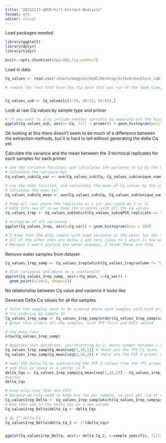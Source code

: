 ```yaml
---
title: "20231117-qPCR-hirt-Extract-Analysis"
format: gfm
editor: visual
---
```


Load packages needed

```r
library(ggplot2)
library(dplyr)
library(tidyr)
```

```r
knitr::opts_chunk$set(dpi=300,fig.width=7)
```

Load in data 
```r
Cq_values <- read.csv("/Users/maggieschedl/Desktop/Github/Unckless_Lab_Resources/qPCR_analysis/20231117-hirt-extract-analysis/20231117-qPCR-sheet.csv")

# remove the rows that have the fly data that was run at the same time, those don't matter to this analysis 


Cq_values_sub <- Cq_values[c(1:24, 46:72, 85:87),]
```


Look at raw Cq values by sample type and primer

```r
# if you want to also include another varaible to separate out the histogram by, you can include a facet 
ggplot(Cq_values_sub, aes(x= Cq, fill = primer)) + geom_histogram(position = "dodge") + facet_grid(~sample_specific) 
```

Ok looking at this there doesn't seem to be much of a difference between the extraction methods, but it is hard to tell without generating the delta Cq yet. 

Calculate the variance and the mean between the 3 technical replicates for each samples for each primer 

```r
# use the variance function, and calculates the variance in Cq by the unique.name (each sample/primer has 3 Cq values to 
# calculate the variance by)
Cq_values_sub$Cq_var <- ave(Cq_values_sub$Cq, Cq_values_sub$unique_name, FUN=var)

# use the mean function, and calculates the mean of Cq values by the unique.name (each sample/primer has 3 Cq values to 
# calculate the mean by)
Cq_values_sub$Cq_mean <- ave(Cq_values_sub$Cq, Cq_values_sub$unique_name, FUN=mean)

# Keep all rows where the replicate is 1 (or you could do 2 or 3)
# make into new Df so we keep the original with all the Cq values
Cq_values_1rep <- Cq_values_sub[which(Cq_values_sub$qPCR_replicate == "1"),]

# histogram of all variances
ggplot(Cq_values_1rep, aes(x=Cq_var)) + geom_histogram(bins = 200)

# I know that the only sample with high variance is the water for the TPI primer
# all of the other ones are below 1 and very close to 1 which is how we like it
# Because I won't analyze the water anyways, I think these are fine 

```

Remove water samples from dataset 

```r

Cq_values_1rep_samp <- Cq_values_1rep[which(Cq_values_1rep$volume != "water"),]

# plot variances and means as a scatterplot 
ggplot(Cq_values_1rep_samp, aes(x=Cq_mean, y=Cq_var)) +
  geom_point(size=2, shape=23)

```

No relationship between Cq value and variance it looks like 

Generate Delta Cq values for all the samples 

```r
# first the samples need to be ordered where each samples with both primers is one after the other 
# try ordering by sample ID 
Cq_values_1rep_samp <- Cq_values_1rep_samp[order(Cq_values_1rep_samp$sample_ID),]
# great this orders all the samples, with TPI first and PIF3 second 

# how many rows
nrow(Cq_values_1rep_samp)

# Separate that dataframe, incriminating by 2, every number between 1-16 (number of rows in dataframe)
Cq_values_1rep_samp$Cq_mean[seq(1,16,2)] # these are the TPI Cq means 
Cq_values_1rep_samp$Cq_mean[seq(2,16,2)] # these are the PIF 3 primer Cq means 

# make the delta Cq by subtracting the PIF 3 values from the TPI primer values
# and this is saved as a vector in R 
delta_Cqs <- Cq_values_1rep_samp$Cq_mean[seq(1,16,2)] - Cq_values_1rep_samp$Cq_mean[seq(2,16,2)]
#vector
delta_Cqs

# Keep only rows that are PIF3
# because we only need to keep one row per sample, so just get rid of one of the primer rows 
Cq_values1rep_Delta <- Cq_values_1rep_samp[which(Cq_values_1rep_samp$primer == "PIF3"),]
# And then add in the delta Cqs as a new column
Cq_values1rep_Delta$delta_Cq <- delta_Cqs

# do 2^ delta Cq
Cq_values1rep_Delta$delta_Cq_2 <- 2^(delta_Cqs)


ggplot(Cq_values1rep_Delta, aes(y= delta_Cq_2, x=sample_specific, fill=extraction_sample)) + geom_boxplot()  + theme_linedraw() + geom_point(position="jitter", size=1) 

```


















